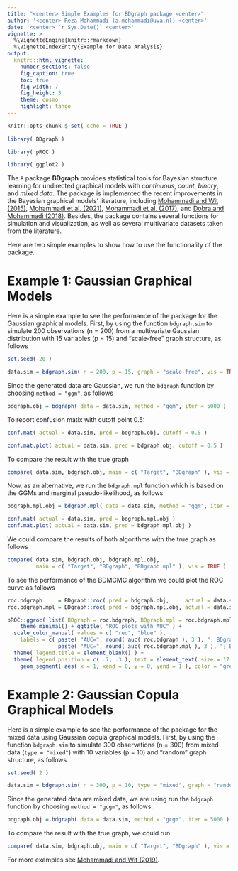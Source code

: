 ```yaml
---
title: "<center> Simple Examples for BDgraph package <center>"
author: '<center> Reza Mohammadi (a.mohammadi@uva.nl) <center>'
date: '<center> `r Sys.Date()` <center>'
vignette: >
  %\VignetteEngine{knitr::rmarkdown}
  %\VignetteIndexEntry{Example for Data Analysis}
output:
  knitr:::html_vignette:
    number_sections: false
    fig_caption: true
    toc: true
    fig_width: 7
    fig_height: 5
    theme: cosmo
    highlight: tango
---
```


```r
knitr::opts_chunk $ set( echo = TRUE )
   
library( BDgraph )

library( pROC )    

library( ggplot2 )  
```

The `R` package **BDgraph** provides statistical tools for Bayesian structure learning for undirected graphical models with *continuous*, *count*, *binary*, and *mixed data*. The package is implemented the recent improvements in the Bayesian graphical models' literature, including [Mohammadi and Wit (2015)](https://projecteuclid.org/euclid.ba/1422468425), [Mohammadi et al. (2021)](https://doi.org/10.1080/01621459.2021.1996377), [Mohammadi et al. (2017)](https://rss.onlinelibrary.wiley.com/doi/full/10.1111/rssc.12171), and [Dobra and Mohammadi (2018)](https://projecteuclid.org/euclid.aoas/1532743478). Besides, the package contains several functions for simulation and visualization, as well as several multivariate datasets taken from the literature. 

Here are two simple examples to show how to use the functionality of the package.

# Example 1: Gaussian Graphical Models

Here is a simple example to see the performance of the package for the Gaussian graphical models. First, by using the function `bdgraph.sim` to simulate 200 observations (n = 200) from a multivariate Gaussian distribution with 15 variables (p = 15) and “scale-free” graph structure, as follows

```r
set.seed( 20 )

data.sim = bdgraph.sim( n = 200, p = 15, graph = "scale-free", vis = TRUE )
```

Since the generated data are Gaussian, we run the `bdgraph` function by choosing `method = "ggm"`, as follows

```r
bdgraph.obj = bdgraph( data = data.sim, method = "ggm", iter = 5000 )
```

To report confusion matix with cutoff point 0.5:
```r
conf.mat( actual = data.sim, pred = bdgraph.obj, cutoff = 0.5 )

conf.mat.plot( actual = data.sim, pred = bdgraph.obj, cutoff = 0.5 )
```

To compare the result with the true graph

```r
compare( data.sim, bdgraph.obj, main = c( "Target", "BDgraph" ), vis = TRUE )
```

Now, as an alternative, we run the `bdgraph.mpl` function which is based on the GGMs and marginal pseudo-likelihood, as follows

```r
bdgraph.mpl.obj = bdgraph.mpl( data = data.sim, method = "ggm", iter = 5000 )

conf.mat( actual = data.sim, pred = bdgraph.mpl.obj )
conf.mat.plot( actual = data.sim, pred = bdgraph.mpl.obj )
```

We could compare the results of both algorithms with the true graph as follows

```r
compare( data.sim, bdgraph.obj, bdgraph.mpl.obj, 
         main = c( "Target", "BDgraph", "BDgraph.mpl" ), vis = TRUE )
```

To see the performance of the BDMCMC algorithm we could plot the ROC curve as follows

```r
roc.bdgraph     = BDgraph::roc( pred = bdgraph.obj,     actual = data.sim )
roc.bdgraph.mpl = BDgraph::roc( pred = bdgraph.mpl.obj, actual = data.sim )

pROC::ggroc( list( BDgraph = roc.bdgraph, BDgraph.mpl = roc.bdgraph.mpl ), size = 0.8 ) + 
    theme_minimal() + ggtitle( "ROC plots with AUC" ) +
  scale_color_manual( values = c( "red", "blue" ), 
    labels = c( paste( "AUC=", round( auc( roc.bdgraph ), 3 ), "; BDgraph; " ),
                paste( "AUC=", round( auc( roc.bdgraph.mpl ), 3 ), "; BDgraph.mpl" ) ) ) +
  theme( legend.title = element_blank() ) +
  theme( legend.position = c( .7, .3 ), text = element_text( size = 17 ) ) + 
    geom_segment( aes( x = 1, xend = 0, y = 0, yend = 1 ), color = "grey", linetype = "dashed" )
```

# Example 2: Gaussian Copula Graphical Models

Here is a simple example to see the performance of the package for the mixed data using Gaussian copula graphical models. First, by using the function `bdgraph.sim` to simulate 300 observations (n = 300) from mixed data (`type = "mixed"`) with 10 variables (p = 10) and “random” graph structure, as follows

```r
set.seed( 2 )

data.sim = bdgraph.sim( n = 300, p = 10, type = "mixed", graph = "random", vis = TRUE )
```

Since the generated data are mixed data, we are using  run the `bdgraph` function by choosing `method = "gcgm"`, as follows:

```r
bdgraph.obj = bdgraph( data = data.sim, method = "gcgm", iter = 5000 )
```
To compare the result with the true graph, we could run

```r
compare( data.sim, bdgraph.obj, main = c( "Target", "BDgraph" ), vis = TRUE )
```

For more examples see [Mohammadi and Wit (2019)](https://www.jstatsoft.org/article/view/v089i03).
